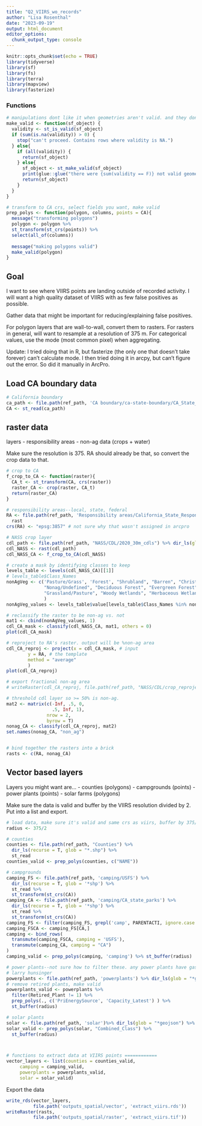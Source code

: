 ```yaml
---
title: "Q2_VIIRS_wo_records"
author: "Lisa Rosenthal"
date: "2023-09-19"
output: html_document
editor_options: 
  chunk_output_type: console
---
```


```r
knitr::opts_chunk$set(echo = TRUE)
library(tidyverse)
library(sf)
library(fs)
library(terra)
library(mapview)
library(fasterize)

```

### Functions
```r

# manipulations dont like it when geometries aren't valid. and they don't work with NA validity.
make_valid <- function(sf_object) {
  validity <- st_is_valid(sf_object)
  if (sum(is.na(validity)) > 0) {
    stop("can't proceed. Contains rows where validity is NA.")
  } else{
    if (all(validity)) {
      return(sf_object)
    } else{
      sf_object <- st_make_valid(sf_object)
      print(glue::glue("there were {sum(validity == F)} not valid geometries"))
      return(sf_object)
    }
  }
}

# transform to CA crs, select fields you want, make valid
prep_polys <- function(polygon, columns, points = CA){
  message("transforming polygons")
  polygon <- polygon %>% 
  st_transform(st_crs(points)) %>% 
  select(all_of(columns))
  
  message("making polygons valid")
  make_valid(polygon)
}

```


## Goal

I want to see where VIIRS points are landing outside of recorded activity. I will want a high quality dataset of VIIRS with as few false positives as possible. 

Gather data that might be important for reducing/explaining false positives. 

For polygon layers that are wall-to-wall, convert them to rasters. For rasters in general, will want to resample at a resolution of 375 m. For categorical values, use the mode (most common pixel) when aggregating. 

Update: I tried doing that in R, but fasterize (the only one that doesn't take forever) can't calculate mode. I then tried doing it in arcpy, but can't figure out the error. So did it manually in ArcPro.


## Load CA boundary data

```r
# California boundary
ca_path <- file.path(ref_path, 'CA boundary/ca-state-boundary/CA_State_TIGER2016.shp')
CA <- st_read(ca_path) 

```

## raster data

layers
- responsibility areas
- non-ag data (crops + water)

Make sure the resolution is 375. RA should already be that, so convert the crop data to that. 

```r

# crop to CA
f_crop_to_CA <- function(raster){
  CA_t <- st_transform(CA, crs(raster))
  raster_CA <- crop(raster, CA_t)
  return(raster_CA)
}

# responsibility areas--local, state, federal
RA <- file.path(ref_path, 'Responsibility areas/California_State_Responsibility_Areas/sra_raster') %>% 
  rast
crs(RA) <- "epsg:3857" # not sure why that wasn't assigned in arcpro

# NASS crop layer
cdl_path <- file.path(ref_path, "NASS/CDL/2020_30m_cdls") %>% dir_ls(glob = '*.tif')
cdl_NASS <- rast(cdl_path)
cdl_NASS_CA <- f_crop_to_CA(cdl_NASS)

# create a mask by identifying classes to keep
levels_table <- levels(cdl_NASS_CA)[[1]]
# levels_table$Class_Names
nonAgVeg <- c('Pasture/Grass', 'Forest', "Shrubland", "Barren", "Christmas Trees",
              "Nonag/Undefined", "Deciduous Forest", "Evergreen Forest", "Mixed Forest",
              "Grassland/Pasture", "Woody Wetlands", "Herbaceous Wetlands"
              )
nonAgVeg_values <- levels_table$value[levels_table$Class_Names %in% nonAgVeg]

# reclassify the raster to be non-ag vs. not
mat1 <- cbind(nonAgVeg_values, 1)
cdl_CA_mask <- classify(cdl_NASS_CA, mat1, others = 0)
plot(cdl_CA_mask)

# reproject to RA's raster. output will be %non-ag area
cdl_CA_reproj <- project(x = cdl_CA_mask, # input
        y = RA, # the template
        method = "average"
        )
plot(cdl_CA_reproj)

# export fractional non-ag area
# writeRaster(cdl_CA_reproj, file.path(ref_path, "NASS/CDL/crop_reprojected.tif"))

# threshold cdl layer so >= 50% is non-ag. 
mat2 <- matrix(c(-Inf, .5, 0, 
                 .5, Inf, 1), 
               nrow = 2,
               byrow = T)
nonag_CA <- classify(cdl_CA_reproj, mat2) 
set.names(nonag_CA, "non_ag")


# bind together the rasters into a brick
rasts <- c(RA, nonag_CA)

```



## Vector based layers

Layers you might want are...
- counties (polygons)
- campgrounds (points)
- power plants (points)
- solar farms (polygons)

Make sure the data is valid and buffer by the VIIRS resolution divided by 2. Put into a list and export. 

```r
# load data, make sure it's valid and same crs as viirs, buffer by 375/2
radius <- 375/2

# counties
counties <- file.path(ref_path, "Counties") %>% 
  dir_ls(recurse = T, glob = "*.shp") %>% 
  st_read
counties_valid <- prep_polys(counties, c("NAME"))

# campgrounds
camping_FS <- file.path(ref_path, 'camping/USFS') %>% 
  dir_ls(recurse = T, glob = '*shp') %>% 
  st_read %>% 
  st_transform(st_crs(CA))
camping_CA <- file.path(ref_path, 'camping/CA_state_parks') %>% 
  dir_ls(recurse = T, glob = '*shp') %>% 
  st_read %>% 
  st_transform(st_crs(CA))
camping_FS <- filter(camping_FS, grepl('camp', PARENTACTI, ignore.case = T))
camping_FSCA <- camping_FS[CA,]
camping <- bind_rows(
  transmute(camping_FSCA, camping = 'USFS'),
  transmute(camping_CA, camping = "CA")
)
camping_valid <- prep_polys(camping, 'camping') %>% st_buffer(radius)

# power plants--not sure how to filter these. any power plants have gas flares, even solar.
# larry hunsinger
powerplants <- file.path(ref_path, 'powerplants') %>% dir_ls(glob = "*geojson") %>% st_read
# remove retired plants, make valid
powerplants_valid <- powerplants %>% 
  filter(Retired_Plant != 1) %>% 
  prep_polys(., c('PriEnergySource', 'Capacity_Latest') ) %>% 
  st_buffer(radius)

# solar plants
solar <- file.path(ref_path, 'solar')%>% dir_ls(glob = "*geojson") %>% st_read
solar_valid <- prep_polys(solar, "Combined_Class") %>% 
  st_buffer(radius)



# functions to extract data at VIIRS points ============
vector_layers <- list(counties = counties_valid, 
     camping = camping_valid,
     powerplants = powerplants_valid, 
     solar = solar_valid)


```

Export the data

```r

write_rds(vector_layers, 
          file.path('outputs_spatial/vector', 'extract_viirs.rds'))
writeRaster(rasts, 
          file.path('outputs_spatial/raster', 'extract_viirs.tif'))

```



